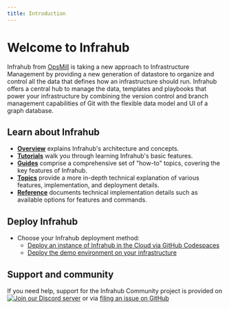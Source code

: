 ```yaml
---
title: Introduction
---
```


# Welcome to Infrahub

Infrahub from [OpsMill](https://opsmill.com) is taking a new approach to Infrastructure Management by providing a new generation of datastore to organize and control all the data that defines how an infrastructure should run. Infrahub offers a central hub to manage the data, templates and playbooks that power your infrastructure by combining the version control and branch management capabilities of Git with the flexible data model and UI of a graph database.

## Learn about Infrahub

- **[Overview](./overview/)** explains Infrahub's architecture and concepts.
- **[Tutorials](./tutorials/getting-started/)** walk you through learning Infrahub's basic features.
- **[Guides](./guides/)** comprise a comprehensive set of "how-to" topics, covering the key features of Infrahub.
- **[Topics](./topics/)** provide a more in-depth technical explanation of various features, implementation, and deployment details.
- **[Reference](./reference/)** documents technical implementation details such as available options for features and commands.

## Deploy Infrahub

- Choose your Infrahub deployment method:
  - [Deploy an instance of Infrahub in the Cloud via GitHub Codespaces](https://github.com/opsmill/infrahub?tab=readme-ov-file#quick-start)
  - [Deploy the demo environment on your infrastructure](./guides/installation)

## Support and community

If you need help, support for the Infrahub Community project is provided on [![Join our Discord server](https://img.shields.io/badge/Discord-7289DA?logo=discord&logoColor=white)](https://discord.gg/jXMRp9hXSX) or via [filing an issue on GitHub](https://github.com/opsmill/infrahub/issues)

